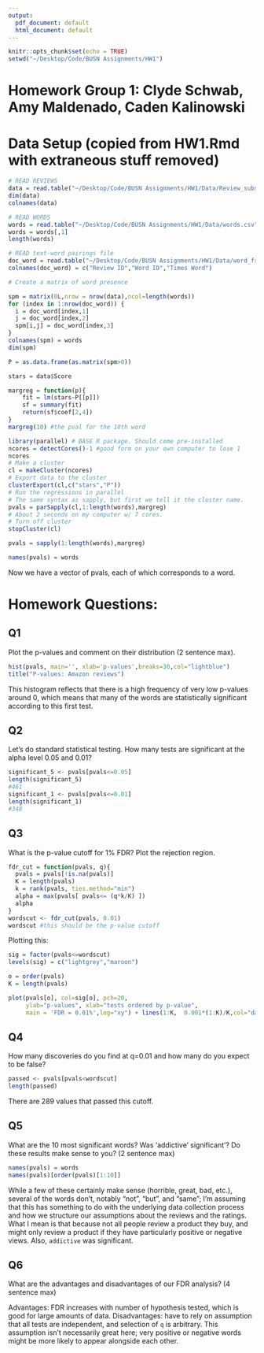 ```yaml
---
output:
  pdf_document: default
  html_document: default
---
```

```r
knitr::opts_chunk$set(echo = TRUE) 
setwd("~/Desktop/Code/BUSN Assignments/HW1")
```
# Homework Group 1: Clyde Schwab, Amy Maldenado, Caden Kalinowski

# Data Setup (copied from HW1.Rmd with extraneous stuff removed)
```r
# READ REVIEWS
data = read.table("~/Desktop/Code/BUSN Assignments/HW1/Data/Review_subset.csv",header=TRUE)
dim(data)
colnames(data)

# READ WORDS
words = read.table("~/Desktop/Code/BUSN Assignments/HW1/Data/words.csv")
words = words[,1]
length(words)

# READ text-word pairings file
doc_word = read.table("~/Desktop/Code/BUSN Assignments/HW1/Data/word_freq.csv")
colnames(doc_word) = c("Review ID","Word ID","Times Word")
```

```r
# Create a matrix of word presence

spm = matrix(0L,nrow = nrow(data),ncol=length(words))
for (index in 1:nrow(doc_word)) {
  i = doc_word[index,1]
  j = doc_word[index,2]
  spm[i,j] = doc_word[index,3]
}
colnames(spm) = words
dim(spm)
```

```r
P = as.data.frame(as.matrix(spm>0)) 

stars = data$Score
```

```r
margreg = function(p){
	fit = lm(stars~P[[p]])
	sf = summary(fit)
	return(sf$coef[2,4]) 
}
margreg(10) #the pval for the 10th word
```

```r
library(parallel) # BASE R package. Should come pre-installed
ncores = detectCores()-1 #good form on your own computer to lose 1
ncores
# Make a cluster
cl = makeCluster(ncores) 
# Export data to the cluster
clusterExport(cl,c("stars","P")) 
# Run the regressions in parallel
# The same syntax as sapply, but first we tell it the cluster name.
pvals = parSapply(cl,1:length(words),margreg)
# About 2 seconds on my computer w/ 7 cores. 
# Turn off cluster
stopCluster(cl)
```

```r
pvals = sapply(1:length(words),margreg)
```

```r
names(pvals) = words
```

Now we have a vector of pvals, each of which corresponds to a word. 

# Homework Questions:

## Q1
Plot the p-values and comment on their distribution (2 sentence max).
```r
hist(pvals, main='', xlab='p-values',breaks=30,col="lightblue")
title("P-values: Amazon reviews")
```
This histogram reflects that there is a high frequency of very low p-values around 0, which means that many of the words are statistically significant according to this first test. 

## Q2
Let's do standard statistical testing. How many tests are significant at the alpha level 0.05 and 0.01?
```r
significant_5 <- pvals[pvals<=0.05]
length(significant_5)
#461
significant_1 <- pvals[pvals<=0.01]
length(significant_1)
#348
```

## Q3
What is the p-value cutoff for 1% FDR? Plot the rejection region.

```r
fdr_cut = function(pvals, q){
  pvals = pvals[!is.na(pvals)]
  K = length(pvals)
  k = rank(pvals, ties.method="min")
  alpha = max(pvals[ pvals<= (q*k/K) ])
  alpha
}
wordscut <- fdr_cut(pvals, 0.01)
wordscut #this should be the p-value cutoff
```

Plotting this: 
```r
sig = factor(pvals<=wordscut)
levels(sig) = c("lightgrey","maroon")

o = order(pvals)
K = length(pvals)

plot(pvals[o], col=sig[o], pch=20, 
     ylab="p-values", xlab="tests ordered by p-value", 
     main = 'FDR = 0.01%',log="xy") + lines(1:K,  0.001*(1:K)/K,col="darkblue",lty=2,lwd=2)
```

## Q4
How many discoveries do you find at q=0.01 and how many do you expect to be false?

```r
passed <- pvals[pvals<wordscut]
length(passed)
```
There are 289 values that passed this cutoff.

## Q5
What are the 10 most significant words?  Was 'addictive' significant'? Do these results make sense to you? (2 sentence max) 
```r
names(pvals) = words
names(pvals)[order(pvals)[1:10]]
```

While a few of these certainly make sense (horrible, great, bad, etc.), several of the words don't, notably "not", "but", and "same"; I'm assuming that this has something to do with the underlying data collection process and how we structure our assumptions about the reviews and the ratings. What I mean is that because not all people review a product  they buy, and might only review a product if they have particularly positive or negative views. Also, `addictive` was significant. 

## Q6
What are the advantages and disadvantages of our FDR analysis? (4 sentence max)  

Advantages: FDR increases with number of hypothesis tested, which is good for large amounts of data. 
Disadvantages: have to rely on assumption that all tests are independent, and selection of `q` is arbitrary. This assumption isn't necessarily great here; very positive or negative words might be more likely to appear alongside each other. 
